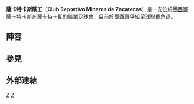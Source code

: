 {{Infobox football club
| clubname = 薩卡特卡斯
| image    = 
| fullname = Club Deportivo Mineros de Zacatecas
| nickname = ''Los Mineros''<br>''Los Rojiverdes''<br>''Los Tricolores''<br>''La Marea Roja''
| founded = {{Start date and years ago|df=yes|2014|05|28}}
| ground = [[墨西哥|墨西哥]][[薩卡特卡斯州|薩卡特卡斯州]][[薩卡特卡斯|薩卡特卡斯]]<br>[[Estadio_Francisco_Villa|Estadio Francisco Villa]]
| owner = Grupo Pachuca<br>[[Grupo_Carso|Grupo Carso]]
| chairman = Armando Martínez Patiño
| manager = [[Joel_Sánchez_(Mexican_footballer)|Joel Sánchez]]
| league = [[墨西哥甲組足球聯賽|墨西哥甲組足球聯賽]]
| season = 2014–15
| position = 墨甲（秋），第 9 位
| capacity = 14,000
|pattern_la1=_mineros1415h|pattern_b1=_mineros1415h|pattern_ra1=_mineros1415h|pattern_sh1=|pattern_so1=
|leftarm1=FFFF00|body1=FFFF00|rightarm1=FFFF00|shorts1=FFFFFF|socks1=FFFFFF
|pattern_la2=_mineros1415a|pattern_b2=_mineros1415a|pattern_ra2=_mineros1415a|pattern_sh2=_mineros1415h|pattern_so2=_chiapas14h
| leftarm2=FFFFFF|body2=FFFFFF|rightarm2=FFFFFF|shorts2=FFFFFF|socks2=8B0000
|pattern_la3=_mineros1415t|pattern_b3=_mineros1415t|pattern_ra3=_mineros1415t|pattern_sh3=_negro|pattern_so3=_negro
| leftarm3=2E2E2E|body3=FFFFFF|rightarm3=000000|shorts3=000000|socks3=8B0000
}}

'''薩卡特卡斯礦工'''（'''Club Deportivo Mineros de Zacatecas'''）是一支位於[[墨西哥|墨西哥]][[薩卡特卡斯州|薩卡特卡斯州]][[薩卡特卡斯|薩卡特卡斯]]的職業足球會，目前於[[墨西哥甲組足球聯賽|墨西哥甲組足球聯賽]]角逐。

== 陣容 ==
{{Fs start}}
{{Fs player|no=1|nat=MEX|name=[[Carlos_Velázquez_(footballer)|Carlos Velázquez]]|pos=GK|other=由[[帕丘卡足球俱樂部|帕丘卡]]外借}}
{{Fs player|no=2|nat=MEX|name=Miguel Velázquez|pos=MF|other=由[[帕丘卡足球俱樂部|帕丘卡]]外借}}
{{Fs player|no=3|nat=MEX|name=[[Arturo_Ortíz_Martínez|Arturo Ortíz]]|pos=DF|other=由[[萊昂足球會|萊昂]]外借}}
{{Fs player|no=4|nat=MEX|name=[[Marco_Iván_Pérez|Marco Pérez]]|pos=DF|other=由[[帕丘卡足球俱樂部|帕丘卡]]外借}}
{{Fs player|no=5|nat=MEX|name=[[Heriberto_Aguayo|Heriberto Aguayo]]|pos=DF}}
{{Fs player|no=6|nat=MEX|name=[[Luis_Antonio_Delgado|Luis Delgado]]|pos=DF|other=由[[萊昂足球會|萊昂]]外借}}
{{Fs player|no=7|nat=COL|name=[[Yamilson_Rivera|Yamilson Rivera]]|pos=FW|other=由[[萊昂足球會|萊昂]]外借}}
{{Fs player|no=8|nat=MEX|name=Iván Ochoa|pos=FW|other=由[[帕丘卡足球俱樂部|帕丘卡]]外借}}
{{Fs player|no=9|nat=MEX|name=[[Sergio_Santana|Sergio Santana]]|pos=FW}}
{{Fs player|no=10|nat=ARG|name=[[Juan_Cuevas|Juan Cuevas]]|pos=FW}}
{{Fs player|no=11|nat=ECU|name=[[Geovanny_Nazareno|Geovanny Nazareno]]|pos=DF}}
{{Fs mid}}
{{Fs player|no=13|nat=MEX|name=[[Mauricio_Castañeda|Mauricio Castañeda]]|pos=MF|other=由[[帕丘卡足球俱樂部|帕丘卡]]外借}}
{{Fs player|no=14|nat=MEX|name=José Esquivel|pos=DF|other=由[[萊昂足球會|萊昂]]外借}}
{{Fs player|no=15|nat=MEX|name=Israel Escobar|pos=MF}}
{{Fs player|no=16|nat=MEX|name=Óscar Becerra|pos=DF}}
{{Fs player|no=17|nat=MEX|name=Daniel Cisneros|pos=MF}}
{{Fs player|no=18|nat=MEX|name=[[Noé_Maya|Noé Maya]]|pos=MF|other=[[隊長|隊長]]}}
{{Fs player|no=19|nat=PAR|name=[[Gustavo_Adrián_Ramírez|Gustavo Ramírez]]|pos=FW}}
{{Fs player|no=20|nat=BRA|name=[[Michel_Pires|Michel Pires]]|pos=MF|other=由Zacatepec外借}}
{{Fs player|no=28|nat=MEX|name=Rafael Ramírez|pos=GK}}
{{Fs player|no=29|nat=MEX|name=[[Raúl_Nava|Raúl Nava]]|pos=FW|other=由[[托盧卡體育足球俱樂部|托盧卡體育]]外借}}
{{Fs end}}

==參見==
{{reflist}}

==外部連結==

[[Category:2014年建立的足球俱樂部|Z]]
[[Category:墨西哥足球俱樂部|Z]]
